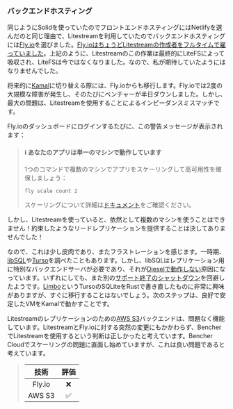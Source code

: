 ### バックエンドホスティング

同じようにSolidを使っていたのでフロントエンドホスティングにはNetlifyを選んだのと同じ理由で、Litestreamを利用していたのでバックエンドホスティングには[Fly.io][fly io]を選びました。[Fly.ioはちょうどLitestreamの作成者をフルタイムで雇っていました][fly io sqlite]。上記のように、Litestreamのこの作業は最終的にLiteFSによって吸収され、LiteFSは今ではなくなりました。なので、私が期待していたようにはなりませんでした。

将来的に[Kamal][github kamal]に切り替える際には、Fly.ioからも移行します。Fly.ioでは2度の大規模な障害が発生し、そのたびにベンチャーが半日ダウンしました。しかし、最大の問題は、Litestreamを使用することによるインピーダンスミスマッチです。

Fly.ioのダッシュボードにログインするたびに、この警告メッセージが表示されます：

> <h4>ℹ あなたのアプリは単一のマシンで動作しています</h4>
>
> 1つのコマンドで複数のマシンでアプリをスケーリングして高可用性を確保しましょう：
> ```
> fly scale count 2
> ```
> スケーリングについて詳細は[ドキュメント](https://fly.io/ja/docs/launch/scale-count/)をご確認ください。

しかし、Litestreamを使っていると、依然として複数のマシンを使うことはできません！約束したようなリードレプリケーションを提供することは決してありませんでした！

なので、これは少し皮肉であり、またフラストレーションを感じます。一時期、[libSQL][github libsql]や[Turso][turso]を調べたこともあります。しかし、libSQLはレプリケーション用に特別なバックエンドサーバが必要であり、それが[Dieselで動作しない][libsql github issue 1180]原因になっています。いずれにしても、また別の[サポート終了のシャットダウン][turso roadmap]を回避したようです。[Limbo][github limbo]というTursoのSQLiteをRustで書き直したものに非常に興味がありますが、すぐに移行することはないでしょう。次のステップは、良好で安定したVMをKamalで動かすことです。

Litestreamのレプリケーションのための[AWS S3][aws s3]バックエンドは、問題なく機能しています。LitestreamとFly.ioに対する突然の変更にもかかわらず、BencherでLitestreamを使用するという判断は正しかったと考えています。Bencher Cloudでスケーリングの問題に直面し始めていますが、これは良い問題であると考えています。

> | 技術     | 評価 |
> | :------: | :---: |
> |  Fly.io  |   ❌   |
> |  AWS S3  |   ✅   |

[fly io]: https://fly.io/
[fly io sqlite]: https://fly.io/blog/all-in-on-sqlite-litestream/
[github kamal]: https://github.com/basecamp/kamal
[github libsql]: https://github.com/tursodatabase/libsql
[turso]: https://turso.tech/
[libsql github issue 1180]: https://github.com/tursodatabase/libsql/issues/1180
[turso roadmap]: https://turso.tech/blog/upcoming-changes-to-the-turso-platform-and-roadmap
[github limbo]: https://github.com/tursodatabase/limbo
[aws s3]: https://aws.amazon.com/s3/

